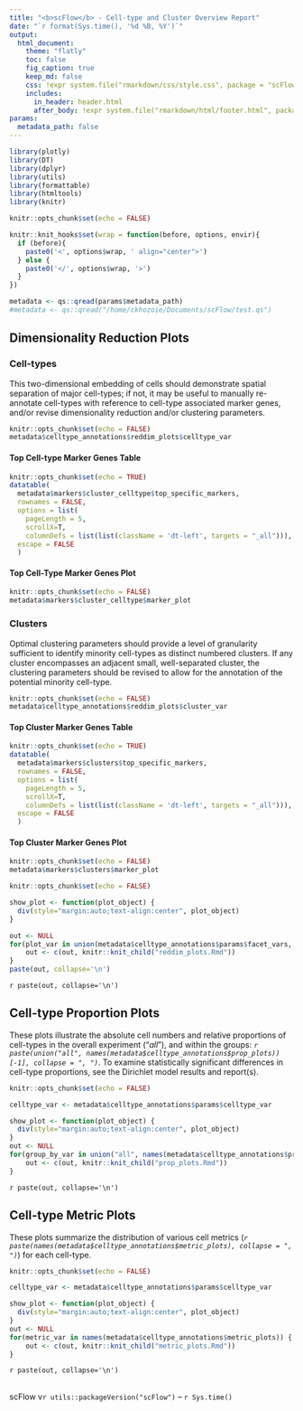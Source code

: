 ```yaml
---
title: "<b>scFlow</b> - Cell-type and Cluster Overview Report"
date: "`r format(Sys.time(), '%d %B, %Y')`"
output:
  html_document:
    theme: "flatly"
    toc: false
    fig_caption: true
    keep_md: false
    css: !expr system.file("rmarkdown/css/style.css", package = "scFlow")
    includes:
      in_header: header.html
      after_body: !expr system.file("rmarkdown/html/footer.html", package = "scFlow")
params:
  metadata_path: false
---
```


```r
library(plotly)
library(DT)
library(dplyr)
library(utils)
library(formattable)
library(htmltools)
library(knitr)

knitr::opts_chunk$set(echo = FALSE)

knitr::knit_hooks$set(wrap = function(before, options, envir){
  if (before){
    paste0('<', options$wrap, ' align="center">')
  } else {
    paste0('</', options$wrap, '>')
  }
})
```

```r
metadata <- qs::qread(params$metadata_path)
#metadata <- qs::qread("/home/ckhozoie/Documents/scFlow/test.qs")
```

## Dimensionality Reduction Plots
### Cell-types
This two-dimensional embedding of cells should demonstrate spatial separation of major cell-types; if not, it may be useful to manually re-annotate cell-types with reference to cell-type associated marker genes, and/or revise dimensionality reduction and/or clustering parameters.

<div class = "zoomfig">
```r
knitr::opts_chunk$set(echo = FALSE)
metadata$celltype_annotations$reddim_plots$celltype_var
```
</div>

#### Top Cell-type Marker Genes Table

<div class = "formattable">
```r
knitr::opts_chunk$set(echo = TRUE)
datatable(
  metadata$markers$cluster_celltype$top_specific_markers, 
  rownames = FALSE, 
  options = list(
    pageLength = 5, 
    scrollX=T, 
    columnDefs = list(list(className = 'dt-left', targets = "_all"))), 
  escape = FALSE 
  )
```
</div>

#### Top Cell-Type Marker Genes Plot

<div class = "plainfig">
```r
knitr::opts_chunk$set(echo = FALSE)
metadata$markers$cluster_celltype$marker_plot
```
</div>

### Clusters
Optimal clustering parameters should provide a level of granularity sufficient to identify minority cell-types as distinct numbered clusters.  If any cluster encompasses an adjacent small, well-separated cluster, the clustering parameters should be revised to allow for the annotation of the potential minority cell-type.

<div class = "zoomfig">
```r
knitr::opts_chunk$set(echo = FALSE)
metadata$celltype_annotations$reddim_plots$cluster_var
```
</div>

#### Top Cluster Marker Genes Table

<div class = "formattable">
```r
knitr::opts_chunk$set(echo = TRUE)
datatable(
  metadata$markers$clusters$top_specific_markers, 
  rownames = FALSE, 
  options = list(
    pageLength = 5, 
    scrollX=T, 
    columnDefs = list(list(className = 'dt-left', targets = "_all"))), 
  escape = FALSE 
  )
```
</div>

#### Top Cluster Marker Genes Plot
<div class = "plainfig">
```r
knitr::opts_chunk$set(echo = FALSE)
metadata$markers$clusters$marker_plot
```
</div>

```r
knitr::opts_chunk$set(echo = FALSE)

show_plot <- function(plot_object) {
  div(style="margin:auto;text-align:center", plot_object)
}

out <- NULL
for(plot_var in union(metadata$celltype_annotations$params$facet_vars, metadata$celltype_annotations$params$unique_id_var)) {
    out <- c(out, knitr::knit_child("reddim_plots.Rmd"))
}
paste(out, collapse='\n')
```

`r paste(out, collapse='\n')`

## Cell-type Proportion Plots

These plots illustrate the absolute cell numbers and relative proportions of cell-types in the overall experiment ("_all_"), and within the groups: _`r paste(union("all", names(metadata$celltype_annotations$prop_plots))[-1], collapse = ", ")`_.  To examine statistically significant differences in cell-type proportions, see the Dirichlet model results and report(s).

```r
knitr::opts_chunk$set(echo = FALSE)

celltype_var <- metadata$celltype_annotations$params$celltype_var

show_plot <- function(plot_object) {
  div(style="margin:auto;text-align:center", plot_object)
}
out <- NULL
for(group_by_var in union("all", names(metadata$celltype_annotations$prop_plots))) {
    out <- c(out, knitr::knit_child("prop_plots.Rmd"))
}
```

`r paste(out, collapse='\n')`

## Cell-type Metric Plots

These plots summarize the distribution of various cell metrics (_`r paste(names(metadata$celltype_annotations$metric_plots), collapse = ", ")`_) for each cell-type.

```r
knitr::opts_chunk$set(echo = FALSE)

celltype_var <- metadata$celltype_annotations$params$celltype_var

show_plot <- function(plot_object) {
  div(style="margin:auto;text-align:center", plot_object)
}
out <- NULL
for(metric_var in names(metadata$celltype_annotations$metric_plots)) {
    out <- c(out, knitr::knit_child("metric_plots.Rmd"))
}
```

`r paste(out, collapse='\n')`

<br>scFlow v`r utils::packageVersion("scFlow")` -- `r Sys.time()`
